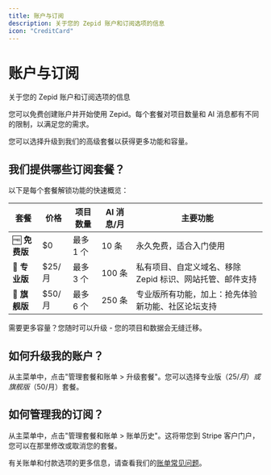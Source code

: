 ```yaml
---
title: 账户与订阅
description: 关于您的 Zepid 账户和订阅选项的信息
icon: "CreditCard"
---
```


# 账户与订阅

关于您的 Zepid 账户和订阅选项的信息

您可以免费创建账户并开始使用 Zepid。每个套餐对项目数量和 AI 消息都有不同的限制，以满足您的需求。

您可以选择升级到我们的高级套餐以获得更多功能和容量。

## 我们提供哪些订阅套餐？

以下是每个套餐解锁功能的快速概览：

| 套餐 | 价格 | 项目数量 | AI 消息/月 | 主要功能 |
|------|------|----------|-----------|----------|
| 🆓 **免费版** | $0 | 最多 1 个 | 10 条 | 永久免费，适合入门使用 |
| 💼 **专业版** | $25/月 | 最多 3 个 | 100 条 | 私有项目、自定义域名、移除 Zepid 标识、网站托管、邮件支持 |
| 🚀 **旗舰版** | $50/月 | 最多 6 个 | 250 条 | 专业版所有功能，加上：抢先体验新功能、社区论坛支持 |

需要更多容量？您随时可以升级 - 您的项目和数据会无缝迁移。

## 如何升级我的账户？

从主菜单中，点击"管理套餐和账单 > 升级套餐"。您可以选择专业版（$25/月）或旗舰版（$50/月）套餐。

## 如何管理我的订阅？

从主菜单中，点击"管理套餐和账单 > 账单历史"。这将带您到 Stripe 客户门户，您可以在那里修改或取消您的套餐。

有关账单和付款选项的更多信息，请查看我们的[账单常见问题](/platform/faq#billing)。
